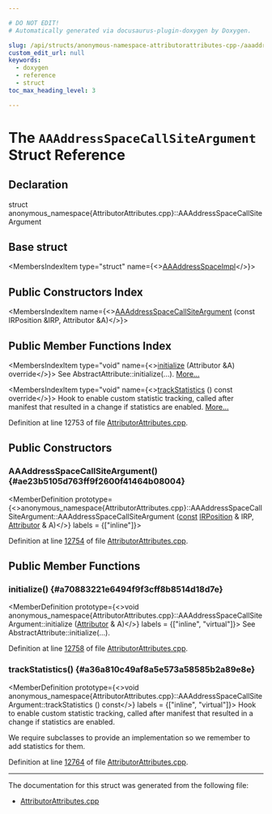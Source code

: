 ```yaml
---

# DO NOT EDIT!
# Automatically generated via docusaurus-plugin-doxygen by Doxygen.

slug: /api/structs/anonymous-namespace-attributorattributes-cpp-/aaaddressspacecallsiteargument
custom_edit_url: null
keywords:
  - doxygen
  - reference
  - struct
toc_max_heading_level: 3

---
```





# The `AAAddressSpaceCallSiteArgument` Struct Reference

<DoxygenPage pluginConfig={pluginConfig}>



## Declaration

<CodeBlock>struct anonymous_namespace{AttributorAttributes.cpp}::AAAddressSpaceCallSiteArgument</CodeBlock>

## Base struct

<MembersIndex>

<MembersIndexItem
  type="struct"
  name={<><a href="/docs/api/structs/anonymous-namespace-attributorattributes-cpp-/aaaddressspaceimpl">AAAddressSpaceImpl</a></>}>
</MembersIndexItem>

</MembersIndex>

## Public Constructors Index

<MembersIndex>

<MembersIndexItem
  name={<><a href="#ae23b5105d763ff9f2600f41464b08004">AAAddressSpaceCallSiteArgument</a> (const IRPosition &amp;IRP, Attributor &amp;A)</>}>
</MembersIndexItem>

</MembersIndex>

## Public Member Functions Index

<MembersIndex>

<MembersIndexItem
  type="void"
  name={<><a href="#a70883221e6494f9f3cff8b8514d18d7e">initialize</a> (Attributor &amp;A) override</>}>
See AbstractAttribute::initialize(...). <a href="#a70883221e6494f9f3cff8b8514d18d7e">More...</a>
</MembersIndexItem>

<MembersIndexItem
  type="void"
  name={<><a href="#a36a810c49af8a5e573a58585b2a89e8e">trackStatistics</a> () const override</>}>
Hook to enable custom statistic tracking, called after manifest that resulted in a change if statistics are enabled. <a href="#a36a810c49af8a5e573a58585b2a89e8e">More...</a>
</MembersIndexItem>

</MembersIndex>


Definition at line 12753 of file <a href="/docs/api/files/lib/lib/transforms/lib/transforms/ipo/attributorattributes-cpp">AttributorAttributes.cpp</a>.

<SectionDefinition>

## Public Constructors

### AAAddressSpaceCallSiteArgument() {#ae23b5105d763ff9f2600f41464b08004}

<MemberDefinition
  prototype={<>anonymous&#95;namespace&#123;AttributorAttributes.cpp&#125;::AAAddressSpaceCallSiteArgument::AAAddressSpaceCallSiteArgument (<a href="/docs/api/files/lib/lib/target/lib/target/aarch64/aarch64promoteconstant-cpp/#a90f8350fecae261c25be85d38b451bff">const</a> <a href="/docs/api/structs/llvm/irposition">IRPosition</a> &amp; IRP, <a href="/docs/api/structs/llvm/attributor">Attributor</a> &amp; A)</>}
  labels = {["inline"]}>

Definition at line <a href="/docs/api/files/lib/lib/transforms/lib/transforms/ipo/attributorattributes-cpp/#l12754">12754</a> of file <a href="/docs/api/files/lib/lib/transforms/lib/transforms/ipo/attributorattributes-cpp">AttributorAttributes.cpp</a>.
</MemberDefinition>

</SectionDefinition>

<SectionDefinition>

## Public Member Functions

### initialize() {#a70883221e6494f9f3cff8b8514d18d7e}

<MemberDefinition
  prototype={<>void anonymous&#95;namespace&#123;AttributorAttributes.cpp&#125;::AAAddressSpaceCallSiteArgument::initialize (<a href="/docs/api/structs/llvm/attributor">Attributor</a> &amp; A)</>}
  labels = {["inline", "virtual"]}>
See AbstractAttribute::initialize(...).

Definition at line <a href="/docs/api/files/lib/lib/transforms/lib/transforms/ipo/attributorattributes-cpp/#l12758">12758</a> of file <a href="/docs/api/files/lib/lib/transforms/lib/transforms/ipo/attributorattributes-cpp">AttributorAttributes.cpp</a>.
</MemberDefinition>

### trackStatistics() {#a36a810c49af8a5e573a58585b2a89e8e}

<MemberDefinition
  prototype={<>void anonymous&#95;namespace&#123;AttributorAttributes.cpp&#125;::AAAddressSpaceCallSiteArgument::trackStatistics () const</>}
  labels = {["inline", "virtual"]}>
Hook to enable custom statistic tracking, called after manifest that resulted in a change if statistics are enabled.

We require subclasses to provide an implementation so we remember to add statistics for them.

Definition at line <a href="/docs/api/files/lib/lib/transforms/lib/transforms/ipo/attributorattributes-cpp/#l12764">12764</a> of file <a href="/docs/api/files/lib/lib/transforms/lib/transforms/ipo/attributorattributes-cpp">AttributorAttributes.cpp</a>.
</MemberDefinition>

</SectionDefinition>

<hr/>

The documentation for this struct was generated from the following file:

<ul>
<li><a href="/docs/api/files/lib/lib/transforms/lib/transforms/ipo/attributorattributes-cpp">AttributorAttributes.cpp</a></li>
</ul>

</DoxygenPage>
